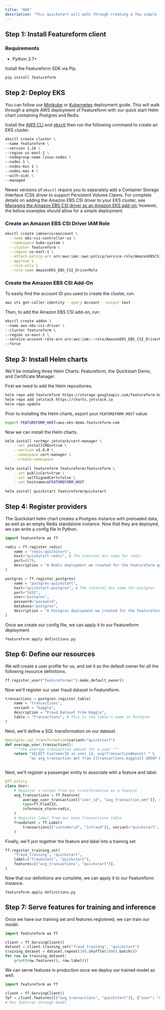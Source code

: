 ```yaml
---
title: "AWS"
description: "This quickstart will walk through creating a few simple features, labels, and a training set using Postgres and Redis. We will use a transaction fraud training set."
---
```


## Step 1: Install Featureform client

### Requirements

* Python 3.7+

Install the Featureform SDK via Pip.

```bash
pip install featureform
```

## Step 2: Deploy EKS

You can follow our [Minikube](/minikube) or [Kubernetes](/deployment/kubernetes) deployment guide. This will walk through a simple AWS deployment of Featureform with our quick start Helm chart containing Postgres and Redis.

Install the [AWS CLI](https://docs.aws.amazon.com/cli/latest/userguide/getting-started-install.html) and [eksctl](https://eksctl.io/introduction/#installation) then run the following command to create an EKS cluster.

```bash
eksctl create cluster \
--name featureform \
--version 1.24 \
--region us-east-1 \
--nodegroup-name linux-nodes \
--nodes 1 \
--nodes-min 1 \
--nodes-max 4 \
--with-oidc \
--managed
```

Newer versions of `eksctl` require you to separately add a Container Storage Interface (CSI) driver to support Persistent Volume Claims. For complete details on adding the Amazon EBS CSI driver to your EKS cluster, see [Managing the Amazon EBS CSI driver as an Amazon EKS add-on](https://docs.aws.amazon.com/eks/latest/userguide/managing-ebs-csi.html); however, the below examples should allow for a simple deployment.

### Create an Amazon EBS CSI Driver IAM Role

```bash
eksctl create iamserviceaccount \
  --name ebs-csi-controller-sa \
  --namespace kube-system \
  --cluster featureform \
  --region us-east-1 \
  --attach-policy-arn arn:aws:iam::aws:policy/service-role/AmazonEBSCSIDriverPolicy \
  --approve \
  --role-only \
  --role-name AmazonEKS_EBS_CSI_DriverRole
```

### Create the Amazon EBS CSI Add-On

To easily find the account ID you used to create the cluster, run:

```bash
aws sts get-caller-identity --query Account --output text
```

Then, to add the Amazon EBS CSI add-on, run:

```bash
eksctl create addon \
--name aws-ebs-csi-driver \
--cluster featureform \
--region us-east-1 \
--service-account-role-arn arn:aws:iam:::role/AmazonEKS_EBS_CSI_DriverRole \
--force
```

## Step 3: Install Helm charts

We'll be installing three Helm Charts: Featureform, the Quickstart Demo, and Certificate Manager.

First we need to add the Helm repositories.

```bash
helm repo add featureform https://storage.googleapis.com/featureform-helm/ 
helm repo add jetstack https://charts.jetstack.io 
helm repo update
```

Prior to installing the Helm charts, export your `FEATUREFORM_HOST` value:

```bash
export FEATUREFORM_HOST=aws-eks-demo.featureform.com
```

Now we can install the Helm charts.

```bash
helm install certmgr jetstack/cert-manager \
    --set installCRDs=true \
    --version v1.8.0 \
    --namespace cert-manager \
    --create-namespace
    
helm install featureform featureform/featureform \
    --set publicCert=true \
    --set selfSignedCert=false \
    --set hostname=$FEATUREFORM_HOST
    
helm install quickstart featureform/quickstart
```

## Step 4: Register providers

The Quickstart helm chart creates a Postgres instance with preloaded data, as well as an empty Redis standalone instance. Now that they are deployed, we can write a config file in Python.

```py definitions.py
import featureform as ff

redis = ff.register_redis(
    name = "redis-quickstart",
    host="quickstart-redis", # The internal dns name for redis
    port=6379,
    description = "A Redis deployment we created for the Featureform quickstart"
)

postgres = ff.register_postgres(
    name = "postgres-quickstart",
    host="quickstart-postgres", # The internal dns name for postgres
    port="5432",
    user="postgres",
    password="password",
    database="postgres",
    description = "A Postgres deployment we created for the Featureform quickstart"
)
```

Once we create our config file, we can apply it to our Featureform deployment.

```
featureform apply definitions.py
```

## Step 6: Define our resources

We will create a user profile for us, and set it as the default owner for all the following resource definitions.

```py definitions.py
ff.register_user("featureformer").make_default_owner()
```

Now we'll register our user fraud dataset in Featureform.

```py definitions.py
transactions = postgres.register_table(
    name = "transactions",
    variant = "kaggle",
    description = "Fraud Dataset From Kaggle",
    table = "Transactions", # This is the table's name in Postgres
)
```

Next, we'll define a SQL transformation on our dataset.

```py definitions.py
@postgres.sql_transformation(variant="quickstart")
def average_user_transaction():
    """the average transaction amount for a user """
    return "SELECT CustomerID as user_id, avg(TransactionAmount) " \
           "as avg_transaction_amt from {{transactions.kaggle}} GROUP BY user_id"
    
```

Next, we'll register a passenger entity to associate with a feature and label.

```py definitions.py
@ff.entity
class User:
    # Register a column from our transformation as a feature
    avg_transactions = ff.Feature(
        average_user_transaction[["user_id", "avg_transaction_amt"]], # We can optional include the `timestamp_column` "timestamp" here
        type=ff.Float32,
        inference_store=redis,
    )
    # Register label from our base Transactions table
    fraudulent = ff.Label(
        transactions[["customerid", "isfraud"]], variant="quickstart", type=ff.Bool
    )
```

Finally, we'll join together the feature and label into a training set.

```py definitions.py
ff.register_training_set(
    "fraud_training", "quickstart",
    label=("fraudulent", "quickstart"),
    features=[("avg_transactions", "quickstart")],
)
```

Now that our definitions are complete, we can apply it to our Featureform instance.

```
featureform apply definitions.py
```

## Step 7: Serve features for training and inference

Once we have our training set and features registered, we can train our model.

```py
import featureform as ff

client = ff.ServingClient()
dataset = client.training_set("fraud_training", "quickstart")
training_dataset = dataset.repeat(10).shuffle(1000).batch(8)
for row in training_dataset:
    print(row.features(), row.label())
```

We can serve features in production once we deploy our trained model as well.

```py
import featureform as ff

client = ff.ServingClient()
fpf = client.features([("avg_transactions", "quickstart")], {"user": "C1410926"})
# Run features through model
```